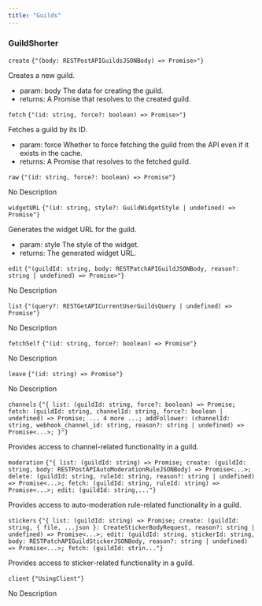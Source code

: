 ```yaml
---
title: "Guilds"
---
```

                 
### GuildShorter



<div className='*:border-b [&>*:last-child]:border-b-0'><div className='text-sm text-fd-muted-foreground py-4'>

<div className="flex flex-row items-center gap-4">
  <code className="text-sm">create</code>
  <code className="text-fd-muted-foreground">{"(body: RESTPostAPIGuildsJSONBody) => Promise<Guild<\"api\">>"}</code>
</div>

Creates a new guild.

- param:
body The data for creating the guild.
- returns:
A Promise that resolves to the created guild.

</div>
<div className='text-sm text-fd-muted-foreground py-4'>

<div className="flex flex-row items-center gap-4">
  <code className="text-sm">fetch</code>
  <code className="text-fd-muted-foreground">{"(id: string, force?: boolean) => Promise<Guild<\"api\">>"}</code>
</div>

Fetches a guild by its ID.

- param:
force Whether to force fetching the guild from the API even if it exists in the cache.
- returns:
A Promise that resolves to the fetched guild.

</div>
<div className='text-sm text-fd-muted-foreground py-4'>

<div className="flex flex-row items-center gap-4">
  <code className="text-sm">raw</code>
  <code className="text-fd-muted-foreground">{"(id: string, force?: boolean) => Promise<APIGuild>"}</code>
</div>

No Description



</div>
<div className='text-sm text-fd-muted-foreground py-4'>

<div className="flex flex-row items-center gap-4">
  <code className="text-sm">widgetURL</code>
  <code className="text-fd-muted-foreground">{"(id: string, style?: GuildWidgetStyle | undefined) => Promise<APIGuildWidgetSettings>"}</code>
</div>

Generates the widget URL for the guild.

- param:
style The style of the widget.
- returns:
The generated widget URL.

</div>
<div className='text-sm text-fd-muted-foreground py-4'>

<div className="flex flex-row items-center gap-4">
  <code className="text-sm">edit</code>
  <code className="text-fd-muted-foreground">{"(guildId: string, body: RESTPatchAPIGuildJSONBody, reason?: string | undefined) => Promise<Guild<\"api\">>"}</code>
</div>

No Description



</div>
<div className='text-sm text-fd-muted-foreground py-4'>

<div className="flex flex-row items-center gap-4">
  <code className="text-sm">list</code>
  <code className="text-fd-muted-foreground">{"(query?: RESTGetAPICurrentUserGuildsQuery | undefined) => Promise<AnonymousGuild[]>"}</code>
</div>

No Description



</div>
<div className='text-sm text-fd-muted-foreground py-4'>

<div className="flex flex-row items-center gap-4">
  <code className="text-sm">fetchSelf</code>
  <code className="text-fd-muted-foreground">{"(id: string, force?: boolean) => Promise<GuildMember>"}</code>
</div>

No Description



</div>
<div className='text-sm text-fd-muted-foreground py-4'>

<div className="flex flex-row items-center gap-4">
  <code className="text-sm">leave</code>
  <code className="text-fd-muted-foreground">{"(id: string) => Promise<void | undefined>"}</code>
</div>

No Description



</div>
<div className='text-sm text-fd-muted-foreground py-4'>

<div className="flex flex-row items-center gap-4">
  <code className="text-sm">channels</code>
  <code className="text-fd-muted-foreground">{"{ list: (guildId: string, force?: boolean) => Promise<AllChannels[]>; fetch: (guildId: string, channelId: string, force?: boolean | undefined) => Promise<AllChannels>; ... 4 more ...; addFollower: (channelId: string, webhook_channel_id: string, reason?: string | undefined) => Promise<...>; }"}</code>
</div>

Provides access to channel-related functionality in a guild.



</div>
<div className='text-sm text-fd-muted-foreground py-4'>

<div className="flex flex-row items-center gap-4">
  <code className="text-sm">moderation</code>
  <code className="text-fd-muted-foreground">{"{ list: (guildId: string) => Promise<AutoModerationRule[]>; create: (guildId: string, body: RESTPostAPIAutoModerationRuleJSONBody) => Promise<...>; delete: (guildId: string, ruleId: string, reason?: string | undefined) => Promise<...>; fetch: (guildId: string, ruleId: string) => Promise<...>; edit: (guildId: string,..."}</code>
</div>

Provides access to auto-moderation rule-related functionality in a guild.



</div>
<div className='text-sm text-fd-muted-foreground py-4'>

<div className="flex flex-row items-center gap-4">
  <code className="text-sm">stickers</code>
  <code className="text-fd-muted-foreground">{"{ list: (guildId: string) => Promise<Sticker[]>; create: (guildId: string, { file, ...json }: CreateStickerBodyRequest, reason?: string | undefined) => Promise<...>; edit: (guildId: string, stickerId: string, body: RESTPatchAPIGuildStickerJSONBody, reason?: string | undefined) => Promise<...>; fetch: (guildId: strin..."}</code>
</div>

Provides access to sticker-related functionality in a guild.



</div>
<div className='text-sm text-fd-muted-foreground py-4'>

<div className="flex flex-row items-center gap-4">
  <code className="text-sm">client</code>
  <code className="text-fd-muted-foreground">{"UsingClient"}</code>
</div>

No Description



</div></div>
